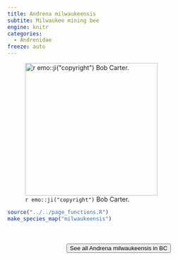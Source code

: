 ```yaml
---
title: Andrena milwaukeensis
subtite: Milwaukee mining bee
engine: knitr
categories:
  - Andrenidae
freeze: auto
---
```

![`r emo::ji("copyright")` Bob Carter.](https://inaturalist-open-data.s3.amazonaws.com/photos/130906589/large.jpeg){height=300}





```r
source("../../page_functions.R")
make_species_map("milwaukeensis")
```
<br><br>
<center>


<a href="https://inaturalist.ca/observations?place_id=7085&subview=map&taxon_id=198981"><button type="button" class="btn btn-secondary">See all Andrena milwaukeensis in BC <i class="fa-solid fa-arrow-up-right-from-square"></i> </button></a>
</center>
